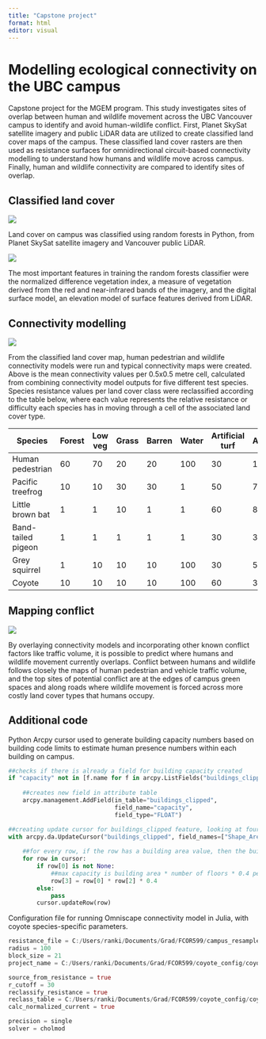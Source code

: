 ```yaml
---
title: "Capstone project"
format: html
editor: visual
---
```


# Modelling ecological connectivity on the UBC campus

Capstone project for the MGEM program. This study investigates sites of overlap between human and wildlife movement across the UBC Vancouver campus to identify and avoid human-wildlife conflict. First, Planet SkySat satellite imagery and public LiDAR data are utilized to create classified land cover maps of the campus. These classified land cover rasters are then used as resistance surfaces for omnidirectional circuit-based connectivity modelling to understand how humans and wildlife move across campus. Finally, human and wildlife connectivity are compared to identify sites of overlap.

## Classified land cover

![](images/classified.png)

Land cover on campus was classified using random forests in Python, from Planet SkySat satellite imagery and Vancouver public LiDAR.

![](images/feature_importance.png)

The most important features in training the random forests classifier were the normalized difference vegetation index, a measure of vegetation derived from the red and near-infrared bands of the imagery, and the digital surface model, an elevation model of surface features derived from LiDAR.

## Connectivity modelling

![](images/ecological_connectivity.png)

From the classified land cover map, human pedestrian and wildlife connectivity models were run and typical connectivity maps were created. Above is the mean connectivity values per 0.5x0.5 metre cell, calculated from combining connectivity model outputs for five different test species. Species resistance values per land cover class were reclassified according to the table below, where each value represents the relative resistance or difficulty each species has in moving through a cell of the associated land cover type.

| Species | Forest | Low veg | Grass | Barren | Water | Artificial turf | Asphalt | Building | Shadow |
|--------|--------|--------|--------|--------|--------|--------|--------|--------|--------|
| Human pedestrian | 60 | 70 | 20 | 20 | 100 | 30 | 1 | 30 | 15 |
| Pacific treefrog | 10 | 10 | 30 | 30 | 1 | 50 | 70 | 100 | 85 |
| Little brown bat | 1 | 1 | 10 | 1 | 1 | 60 | 80 | 60 | 70 |
| Band-tailed pigeon | 1 | 1 | 1 | 1 | 1 | 30 | 30 | 80 | 65 |
| Grey squirrel | 1 | 10 | 10 | 10 | 100 | 30 | 50 | 90 | 70 |
| Coyote | 10 | 10 | 10 | 10 | 100 | 60 | 30 | 100 | 70 |

## Mapping conflict

![](images/conflict.png)

By overlaying connectivity models and incorporating other known conflict factors like traffic volume, it is possible to predict where humans and wildlife movement currently overlaps. Conflict between humans and wildlife follows closely the maps of human pedestrian and vehicle traffic volume, and the top sites of potential conflict are at the edges of campus green spaces and along roads where wildlife movement is forced across more costly land cover types that humans occupy.

## Additional code

Python Arcpy cursor used to generate building capacity numbers based on building code limits to estimate human presence numbers within each building on campus.

``` python
##checks if there is already a field for building capacity created
if "capacity" not in [f.name for f in arcpy.ListFields("buildings_clipped")]:
  
    ##creates new field in attribute table
    arcpy.management.AddField(in_table="buildings_clipped",
                              field_name="capacity", 
                              field_type="FLOAT")

##creating update cursor for buildings_clipped feature, looking at four specific fields
with arcpy.da.UpdateCursor("buildings_clipped", field_names=["Shape_Area", "bldg_usage", "max_floors", "capacity"]) as cursor:
  
    ##for every row, if the row has a building area value, then the building max capacity is added to the new field
    for row in cursor:
        if row[0] is not None:
            ##max capacity is building area * number of floors * 0.4 people per m^2
            row[3] = row[0] * row[2] * 0.4 
        else:
            pass
        cursor.updateRow(row)
```

Configuration file for running Omniscape connectivity model in Julia, with coyote species-specific parameters.

``` julia
resistance_file = C:/Users/ranki/Documents/Grad/FCOR599/campus_resample_v2.tif
radius = 100
block_size = 21
project_name = C:/Users/ranki/Documents/Grad/FCOR599/coyote_config/coyote_test

source_from_resistance = true
r_cutoff = 30
reclassify_resistance = true
reclass_table = C:/Users/ranki/Documents/Grad/FCOR599/coyote_config/coyote_reclass_table.txt
calc_normalized_current = true

precision = single
solver = cholmod
```
